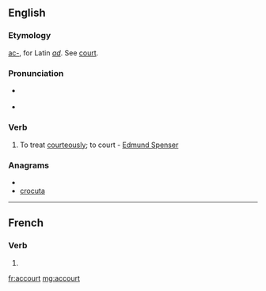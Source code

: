 ==English==

===Etymology===
[[ac-]], for Latin ''[[ad]]''. See [[court]].

===Pronunciation===
* {{a|RP}} {{IPA|/əˈkɔːt/}}

*{{audio|en-us-accourt.ogg|Audio (US)}}

===Verb===
{{en-verb}}

# {{obsolete}} To treat [[courteously]]; to court - [[w:Edmund Spenser|Edmund Spenser]]

===Anagrams===
* {{alphagram|accortu}}
* [[crocuta#English|crocuta]]


----

==French==

===Verb===
{{fr-verb-form}}

# {{form of|[[third-person|Third-person]] [[singular]] [[present indicative]]|accourir|lang=fr}}

[[fr:accourt]]
[[mg:accourt]]